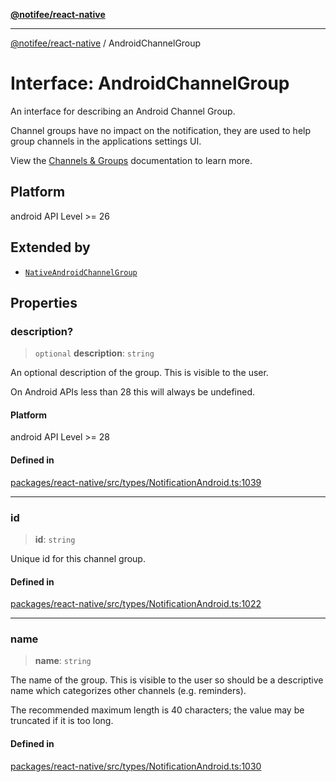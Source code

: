 [**@notifee/react-native**](react-native/reference/index)

***

[@notifee/react-native](react-native/reference/index) / AndroidChannelGroup

# Interface: AndroidChannelGroup

An interface for describing an Android Channel Group.

Channel groups have no impact on the notification, they are used to help group channels in the applications
settings UI.

View the [Channels & Groups](/react-native/android/channels) documentation to learn more.

## Platform

android API Level >= 26

## Extended by

* [`NativeAndroidChannelGroup`](react-native/reference/Interface.NativeAndroidChannelGroup)

## Properties

### description?

> `optional` **description**: `string`

An optional description of the group. This is visible to the user.

On Android APIs less than 28 this will always be undefined.

#### Platform

android API Level >= 28

#### Defined in

[packages/react-native/src/types/NotificationAndroid.ts:1039](https://github.com/invertase/notifee/blob/main/packages/react-native/src/types/NotificationAndroid.ts#L1039)

***

### id

> **id**: `string`

Unique id for this channel group.

#### Defined in

[packages/react-native/src/types/NotificationAndroid.ts:1022](https://github.com/invertase/notifee/blob/main/packages/react-native/src/types/NotificationAndroid.ts#L1022)

***

### name

> **name**: `string`

The name of the group. This is visible to the user so should be a descriptive name which
categorizes other channels (e.g. reminders).

The recommended maximum length is 40 characters; the value may be truncated if it is too long.

#### Defined in

[packages/react-native/src/types/NotificationAndroid.ts:1030](https://github.com/invertase/notifee/blob/main/packages/react-native/src/types/NotificationAndroid.ts#L1030)
